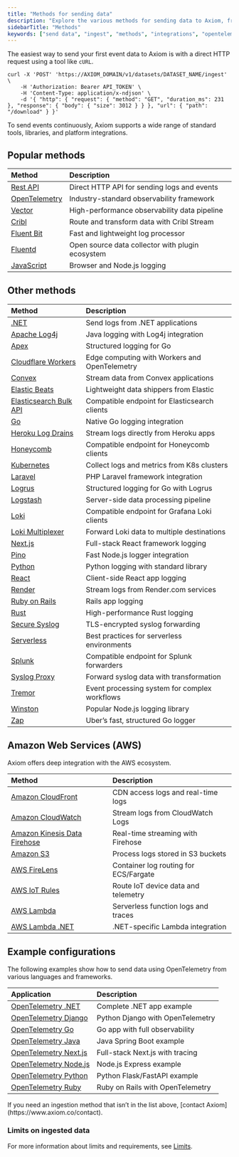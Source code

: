 ```yaml
---
title: "Methods for sending data"
description: "Explore the various methods for sending data to Axiom, from direct API calls and OpenTelemetry to platform integrations and logging libraries."
sidebarTitle: "Methods"
keywords: ["send data", "ingest", "methods", "integrations", "opentelemetry", "vector", "fluentd"]
---
```



The easiest way to send your first event data to Axiom is with a direct HTTP request using a tool like `cURL`.

```shell
curl -X 'POST' 'https://AXIOM_DOMAIN/v1/datasets/DATASET_NAME/ingest' \
    -H 'Authorization: Bearer API_TOKEN' \
    -H 'Content-Type: application/x-ndjson' \
    -d '{ "http": { "request": { "method": "GET", "duration_ms": 231 }, "response": { "body": { "size": 3012 } } }, "url": { "path": "/download" } }'
```

<Info>
<ReplaceDomain />
<ReplaceDatasetToken />
</Info>

To send events continuously, Axiom supports a wide range of standard tools, libraries, and platform integrations.

## Popular methods

| Method | Description |
|:--------|:-------------|
| [Rest API](/restapi/introduction) | Direct HTTP API for sending logs and events |
| [OpenTelemetry](/send-data/opentelemetry) | Industry-standard observability framework |
| [Vector](/send-data/vector) | High-performance observability data pipeline |
| [Cribl](/send-data/cribl) | Route and transform data with Cribl Stream |
| [Fluent Bit](/send-data/fluent-bit) | Fast and lightweight log processor |
| [Fluentd](/send-data/fluentd) | Open source data collector with plugin ecosystem |
| [JavaScript](/guides/javascript) | Browser and Node.js logging |

## Other methods

| Method | Description |
|:--------|:-------------|
| [.NET](/guides/send-logs-from-dotnet) | Send logs from .NET applications |
| [Apache Log4j](/guides/send-logs-from-apache-log4j) | Java logging with Log4j integration |
| [Apex](/guides/apex) | Structured logging for Go |
| [Cloudflare Workers](/guides/opentelemetry-cloudflare-workers) | Edge computing with Workers and OpenTelemetry |
| [Convex](/send-data/convex) | Stream data from Convex applications |
| [Elastic Beats](/send-data/elastic-beats) | Lightweight data shippers from Elastic |
| [Elasticsearch Bulk API](/send-data/elasticsearch-bulk-api) | Compatible endpoint for Elasticsearch clients |
| [Go](/guides/go) | Native Go logging integration |
| [Heroku Log Drains](/send-data/heroku-log-drains) | Stream logs directly from Heroku apps |
| [Honeycomb](/endpoints/honeycomb) | Compatible endpoint for Honeycomb clients |
| [Kubernetes](/send-data/kubernetes) | Collect logs and metrics from K8s clusters |
| [Laravel](/guides/send-logs-from-laravel) | PHP Laravel framework integration |
| [Logrus](/guides/logrus) | Structured logging for Go with Logrus |
| [Logstash](/send-data/logstash) | Server-side data processing pipeline |
| [Loki](/endpoints/loki) | Compatible endpoint for Grafana Loki clients |
| [Loki Multiplexer](/send-data/loki-multiplexer) | Forward Loki data to multiple destinations |
| [Next.js](/send-data/nextjs) | Full-stack React framework logging |
| [Pino](/guides/pino) | Fast Node.js logger integration |
| [Python](/guides/python) | Python logging with standard library |
| [React](/send-data/react) | Client-side React app logging |
| [Render](/send-data/render) | Stream logs from Render.com services |
| [Ruby on Rails](/guides/send-logs-from-ruby-on-rails) | Rails app logging |
| [Rust](/guides/rust) | High-performance Rust logging |
| [Secure Syslog](/send-data/secure-syslog) | TLS-encrypted syslog forwarding |
| [Serverless](/send-data/serverless) | Best practices for serverless environments |
| [Splunk](/endpoints/splunk) | Compatible endpoint for Splunk forwarders |
| [Syslog Proxy](/send-data/syslog-proxy) | Forward syslog data with transformation |
| [Tremor](/send-data/tremor) | Event processing system for complex workflows |
| [Winston](/guides/winston) | Popular Node.js logging library |
| [Zap](/guides/zap) | Uber’s fast, structured Go logger |

## Amazon Web Services (AWS)

Axiom offers deep integration with the AWS ecosystem.

| Method | Description |
|:--------|:-------------|
| [Amazon CloudFront](/send-data/cloudfront) | CDN access logs and real-time logs |
| [Amazon CloudWatch](/send-data/cloudwatch) | Stream logs from CloudWatch Logs |
| [Amazon Kinesis Data Firehose](/send-data/aws-firehose) | Real-time streaming with Firehose |
| [Amazon S3](/send-data/aws-s3) | Process logs stored in S3 buckets |
| [AWS FireLens](/send-data/aws-firelens) | Container log routing for ECS/Fargate |
| [AWS IoT Rules](/send-data/aws-iot-rules) | Route IoT device data and telemetry |
| [AWS Lambda](/send-data/aws-lambda) | Serverless function logs and traces |
| [AWS Lambda .NET](/send-data/aws-lambda-dot) | .NET-specific Lambda integration |

## Example configurations

The following examples show how to send data using OpenTelemetry from various languages and frameworks.

| Application | Description |
|:------------|:------------|
| [OpenTelemetry .NET](/guides/opentelemetry-dotnet) | Complete .NET app example |
| [OpenTelemetry Django](/guides/opentelemetry-django) | Python Django with OpenTelemetry |
| [OpenTelemetry Go](/guides/opentelemetry-go) | Go app with full observability |
| [OpenTelemetry Java](/guides/opentelemetry-java) | Java Spring Boot example |
| [OpenTelemetry Next.js](/guides/opentelemetry-nextjs) | Full-stack Next.js with tracing |
| [OpenTelemetry Node.js](/guides/opentelemetry-nodejs) | Node.js Express example |
| [OpenTelemetry Python](/guides/opentelemetry-python) | Python Flask/FastAPI example |
| [OpenTelemetry Ruby](/guides/opentelemetry-ruby) | Ruby on Rails with OpenTelemetry |

<Info>
If you need an ingestion method that isn’t in the list above, [contact Axiom](https://www.axiom.co/contact).
</Info>

### Limits on ingested data

<IngestDataLimits />

For more information about limits and requirements, see [Limits](/reference/field-restrictions).
